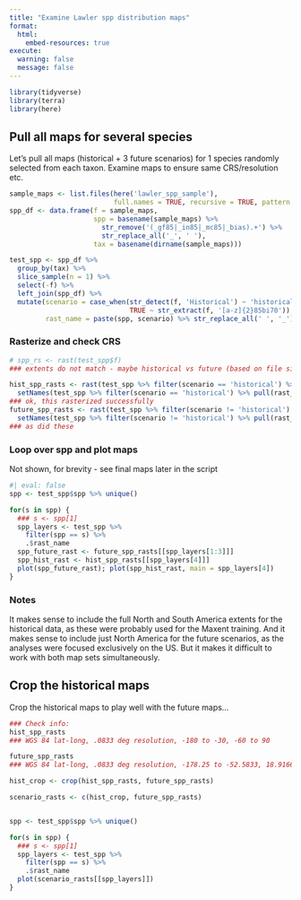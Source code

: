 ```yaml
---
title: "Examine Lawler spp distribution maps"
format: 
  html:
    embed-resources: true
execute:
  warning: false
  message: false
---
```


```r
library(tidyverse)
library(terra)
library(here)
```

## Pull all maps for several species

Let's pull all maps (historical + 3 future scenarios) for 1 species randomly selected from each taxon.  Examine maps to ensure same CRS/resolution etc.

```r
sample_maps <- list.files(here('lawler_spp_sample'), 
                          full.names = TRUE, recursive = TRUE, pattern = '.tif')
spp_df <- data.frame(f = sample_maps,
                     spp = basename(sample_maps) %>%
                       str_remove('(_gf85|_in85|_mc85|_bias).+') %>%
                       str_replace_all('_', ' '),
                     tax = basename(dirname(sample_maps)))

test_spp <- spp_df %>% 
  group_by(tax) %>% 
  slice_sample(n = 1) %>%
  select(-f) %>%
  left_join(spp_df) %>%
  mutate(scenario = case_when(str_detect(f, 'Historical') ~ 'historical',
                              TRUE ~ str_extract(f, '[a-z]{2}85bi70')),
         rast_name = paste(spp, scenario) %>% str_replace_all(' ', '_'))
```

### Rasterize and check CRS

```r
# spp_rs <- rast(test_spp$f)
### extents do not match - maybe historical vs future (based on file size)?

hist_spp_rasts <- rast(test_spp %>% filter(scenario == 'historical') %>% pull(f)) %>%
  setNames(test_spp %>% filter(scenario == 'historical') %>% pull(rast_name))
### ok, this rasterized successfully
future_spp_rasts <- rast(test_spp %>% filter(scenario != 'historical') %>% pull(f)) %>%
  setNames(test_spp %>% filter(scenario != 'historical') %>% pull(rast_name))
### as did these
```


### Loop over spp and plot maps

Not shown, for brevity - see final maps later in the script

```r
#| eval: false
spp <- test_spp$spp %>% unique()

for(s in spp) {
  ### s <- spp[1]
  spp_layers <- test_spp %>%
    filter(spp == s) %>%
    .$rast_name
  spp_future_rast <- future_spp_rasts[[spp_layers[1:3]]]
  spp_hist_rast <- hist_spp_rasts[[spp_layers[4]]]
  plot(spp_future_rast); plot(spp_hist_rast, main = spp_layers[4])
}
```

### Notes

It makes sense to include the full North and South America extents for the historical data, as these were probably used for the Maxent training.  And it makes sense to include just North America for the future scenarios, as the analyses were focused exclusively on the US.  But it makes it difficult to work with both map sets simultaneously.

## Crop the historical maps

Crop the historical maps to play well with the future maps...

```r
### Check info:
hist_spp_rasts
### WGS 84 lat-long, .0833 deg resolution, -180 to -30, -60 to 90

future_spp_rasts
### WGS 84 lat-long, .0833 deg resolution, -178.25 to -52.5833, 18.91667 to 83.1667

hist_crop <- crop(hist_spp_rasts, future_spp_rasts)

scenario_rasts <- c(hist_crop, future_spp_rasts)


spp <- test_spp$spp %>% unique()

for(s in spp) {
  ### s <- spp[1]
  spp_layers <- test_spp %>%
    filter(spp == s) %>%
    .$rast_name
  plot(scenario_rasts[[spp_layers]])
}
```
